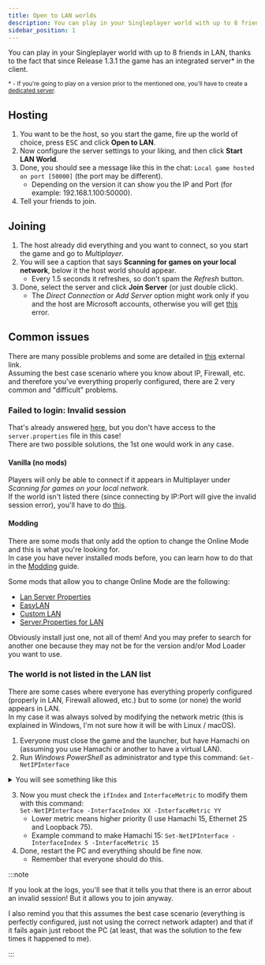 ```yaml
---
title: Open to LAN worlds
description: You can play in your Singleplayer world with up to 8 friends in LAN
sidebar_position: 1
---
```


You can play in your Singleplayer world with up to 8 friends in LAN, thanks to the fact that since Release 1.3.1 the game has an integrated server\* in the client.

<small>\* - If you're going to play on a version prior to the mentioned one, you'll have to create a [dedicated server](/servers/dedicated-server).</small>

## Hosting
1. You want to be the host, so you start the game, fire up the world of choice, press <kbd>ESC</kbd> and click **Open to LAN**.
2. Now configure the server settings to your liking, and then click **Start LAN World**.
3. Done, you should see a message like this in the chat: `Local game hosted on port [50000]` (the port may be different).
    - Depending on the version it can show you the IP and Port (for example: 192.168.1.100:50000).
4. Tell your friends to join.

## Joining
1. The host already did everything and you want to connect, so you start the game and go to *Multiplayer*.
2. You will see a caption that says **Scanning for games on your local network**, below it the host world should appear.
    - Every 1.5 seconds it refreshes, so don't spam the *Refresh* button.
3. Done, select the server and click **Join Server** (or just double click).
    - The *Direct Connection* or *Add Server* option might work only if you and the host are Microsoft accounts, otherwise you will get [this](#failed-to-login-invalid-session) error.

## Common issues
There are many possible problems and some are detailed in [this](https://www.howtogeek.com/242375/how-to-troubleshoot-minecraft-lan-game-problems/) external link.\
Assuming the best case scenario where you know about IP, Firewall, etc. and therefore you've everything properly configured, there are 2 very common and "difficult" problems.

### Failed to login: Invalid session
That's already answered [here](/troubleshooting/game-related#failed-to-login-invalid-session), but you don't have access to the `server.properties` file in this case!\
There are two possible solutions, the 1st one would work in any case.

#### Vanilla (no mods)
Players will only be able to connect if it appears in Multiplayer under *Scanning for games on your local network*.\
If the world isn't listed there (since connecting by IP:Port will give the invalid session error), you'll have to do [this](#the-world-is-not-listed-in-the-lan-list).

#### Modding
There are some mods that only add the option to change the Online Mode and this is what you're looking for.\
In case you have never installed mods before, you can learn how to do that in the [Modding](/category/modding) guide.

Some mods that allow you to change Online Mode are the following:
- [Lan Server Properties](https://www.curseforge.com/minecraft/mc-mods/lan-server-properties)
- [EasyLAN](https://www.curseforge.com/minecraft/mc-mods/easylan)
- [Custom LAN](https://www.curseforge.com/minecraft/mc-mods/custom-lan)
- [Server.Properties for LAN](https://www.curseforge.com/minecraft/mc-mods/server-properties-for-lan)

Obviously install just one, not all of them! And you may prefer to search for another one because they may not be for the version and/or Mod Loader you want to use.

### The world is not listed in the LAN list
There are some cases where everyone has everything properly configured (properly in LAN, Firewall allowed, etc.) but to some (or none) the world appears in LAN.\
In my case it was always solved by modifying the network metric (this is explained in Windows, I'm not sure how it will be with Linux / macOS).

1. Everyone must close the game and the launcher, but have Hamachi on (assuming you use Hamachi or another to have a virtual LAN).
2. Run *Windows PowerShell* as administrator and type this command: `Get-NetIPInterface`

<details>
    <summary>You will see something like this</summary>

    ```
    ifIndex InterfaceAlias                  AddressFamily NlMtu(Bytes) InterfaceMetric Dhcp     ConnectionState PolicyStore
    ------- --------------                  ------------- ------------ --------------- ----     --------------- -----------
    5       Hamachi                         IPv6                  1500              15 Enabled  Connected       ActiveStore
    8       Ethernet                        IPv6                  1500              25 Enabled  Connected       ActiveStore
    1       Loopback Pseudo-Interface 1     IPv6                  1500              75 Disabled Connected       ActiveStore
    5       Hamachi                         IPv4                  1500              15 Enabled  Connected       ActiveStore
    8       Ethernet                        IPv4                  1500              25 Enabled  Connected       ActiveStore
    1       Loopback Pseudo-Interface 1     IPv4                  1500              75 Disabled Connected       ActiveStore
    ```

</details>

3. Now you must check the `ifIndex` and `InterfaceMetric` to modify them with this command:\
`Set-NetIPInterface -InterfaceIndex XX -InterfaceMetric YY`
    - Lower metric means higher priority (I use Hamachi 15, Ethernet 25 and Loopback 75).
    - Example command to make Hamachi 15: `Set-NetIPInterface -InterfaceIndex 5 -InterfaceMetric 15`
4. Done, restart the PC and everything should be fine now.
    - Remember that everyone should do this.

:::note

If you look at the logs, you'll see that it tells you that there is an error about an invalid session! But it allows you to join anyway.

I also remind you that this assumes the best case scenario (everything is perfectly configured, just not using the correct network adapter) and that if it fails again just reboot the PC (at least, that was the solution to the few times it happened to me).

:::
